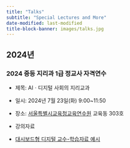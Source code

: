 ```yaml
---
title: "Talks"
subtitle: "Special Lectures and More"
date-modified: last-modified
title-block-banner: images/talks.jpg
---
```


## 2024년

### 2024 중등 지리과 1급 정교사 자격연수

-   제목: AIㆍ디지털 사회의 지리교과

-   일시: 2024년 7월 23일(화) 9:00\~11:50

-   장소: [서울특별시교육청교육연수원](https://www.seti.go.kr/) 교육동 303호

-   강의자료

-   [대시보드형 디지털 교수-학습자료 예시](https://sangillee.snu.ac.kr/dashboard_examples/pop_geo.html)
